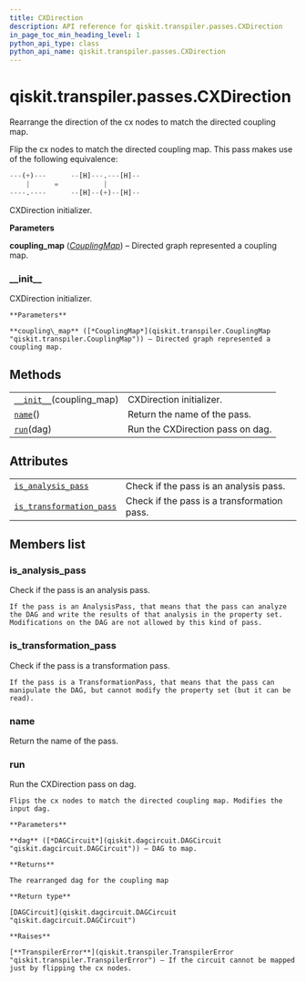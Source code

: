 ```yaml
---
title: CXDirection
description: API reference for qiskit.transpiler.passes.CXDirection
in_page_toc_min_heading_level: 1
python_api_type: class
python_api_name: qiskit.transpiler.passes.CXDirection
---
```


<span id="qiskit-transpiler-passes-cxdirection" />

# qiskit.transpiler.passes.CXDirection

<Class id="qiskit.transpiler.passes.CXDirection" isDedicatedPage={true} github="https://github.com/qiskit/qiskit/tree/stable/0.16/qiskit/transpiler/passes/utils/cx_direction.py" signature="CXDirection(*args, **kwargs)" modifiers="class">
  Rearrange the direction of the cx nodes to match the directed coupling map.

  Flip the cx nodes to match the directed coupling map. This pass makes use of the following equivalence:

  ```python
  ---(+)---      --[H]---.---[H]--
      |      =           |
  ----.----      --[H]--(+)--[H]--
  ```

  CXDirection initializer.

  **Parameters**

  **coupling\_map** ([*CouplingMap*](qiskit.transpiler.CouplingMap "qiskit.transpiler.CouplingMap")) – Directed graph represented a coupling map.

  ### \_\_init\_\_

  <Function id="qiskit.transpiler.passes.CXDirection.__init__" signature="__init__(coupling_map)">
    CXDirection initializer.

    **Parameters**

    **coupling\_map** ([*CouplingMap*](qiskit.transpiler.CouplingMap "qiskit.transpiler.CouplingMap")) – Directed graph represented a coupling map.
  </Function>

  ## Methods

  |                                                                                                                             |                                  |
  | --------------------------------------------------------------------------------------------------------------------------- | -------------------------------- |
  | [`__init__`](#qiskit.transpiler.passes.CXDirection.__init__ "qiskit.transpiler.passes.CXDirection.__init__")(coupling\_map) | CXDirection initializer.         |
  | [`name`](#qiskit.transpiler.passes.CXDirection.name "qiskit.transpiler.passes.CXDirection.name")()                          | Return the name of the pass.     |
  | [`run`](#qiskit.transpiler.passes.CXDirection.run "qiskit.transpiler.passes.CXDirection.run")(dag)                          | Run the CXDirection pass on dag. |

  ## Attributes

  |                                                                                                                                                        |                                             |
  | ------------------------------------------------------------------------------------------------------------------------------------------------------ | ------------------------------------------- |
  | [`is_analysis_pass`](#qiskit.transpiler.passes.CXDirection.is_analysis_pass "qiskit.transpiler.passes.CXDirection.is_analysis_pass")                   | Check if the pass is an analysis pass.      |
  | [`is_transformation_pass`](#qiskit.transpiler.passes.CXDirection.is_transformation_pass "qiskit.transpiler.passes.CXDirection.is_transformation_pass") | Check if the pass is a transformation pass. |

  ## Members list

  ### is\_analysis\_pass

  <Attribute id="qiskit.transpiler.passes.CXDirection.is_analysis_pass">
    Check if the pass is an analysis pass.

    If the pass is an AnalysisPass, that means that the pass can analyze the DAG and write the results of that analysis in the property set. Modifications on the DAG are not allowed by this kind of pass.
  </Attribute>

  ### is\_transformation\_pass

  <Attribute id="qiskit.transpiler.passes.CXDirection.is_transformation_pass">
    Check if the pass is a transformation pass.

    If the pass is a TransformationPass, that means that the pass can manipulate the DAG, but cannot modify the property set (but it can be read).
  </Attribute>

  ### name

  <Function id="qiskit.transpiler.passes.CXDirection.name" signature="name()">
    Return the name of the pass.
  </Function>

  ### run

  <Function id="qiskit.transpiler.passes.CXDirection.run" signature="run(dag)">
    Run the CXDirection pass on dag.

    Flips the cx nodes to match the directed coupling map. Modifies the input dag.

    **Parameters**

    **dag** ([*DAGCircuit*](qiskit.dagcircuit.DAGCircuit "qiskit.dagcircuit.DAGCircuit")) – DAG to map.

    **Returns**

    The rearranged dag for the coupling map

    **Return type**

    [DAGCircuit](qiskit.dagcircuit.DAGCircuit "qiskit.dagcircuit.DAGCircuit")

    **Raises**

    [**TranspilerError**](qiskit.transpiler.TranspilerError "qiskit.transpiler.TranspilerError") – If the circuit cannot be mapped just by flipping the cx nodes.
  </Function>
</Class>


